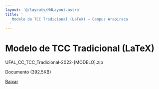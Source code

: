 ```yaml
---
layout: '@/layouts/MdLayout.astro'
title: '
   Modelo de TCC Tradicional (LaTeX) — Campus Arapiraca
  '
---
```






Modelo de TCC Tradicional (LaTeX)
=================================












 UFAL\_CC\_TCC\_Tradicional-2022-[MODELO].zip
   

 Documento 
 (392.5KB)
 

<a class="btn btn-secondary download" href="https://arapiraca.ufal.br/graduacao/ciencia-da-computacao/documentos/tcc/modelos/ufal_cc_tcc_tradicional-2022-modelo.zip/%40%40download/file/UFAL_CC_TCC_Tradicional-2022-%5BMODELO%5D.zip">
 Baixar
</a>












